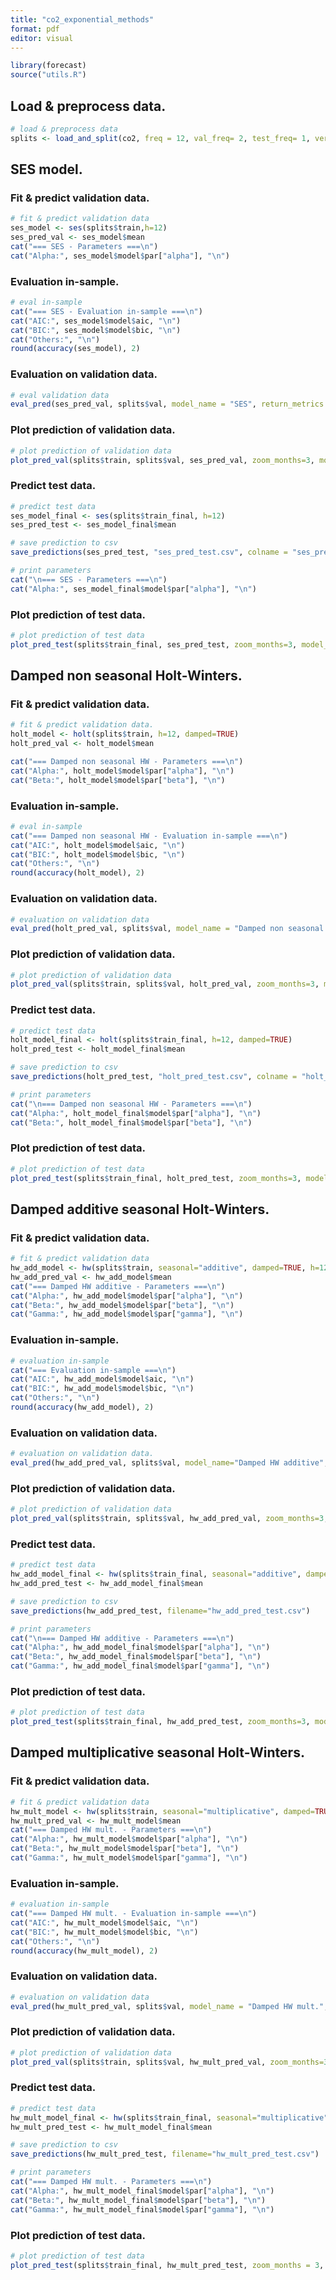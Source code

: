 ```yaml
---
title: "co2_exponential_methods"
format: pdf
editor: visual
---
```


```r
library(forecast)
source("utils.R")
```

## Load & preprocess data.

```r
# load & preprocess data
splits <- load_and_split(co2, freq = 12, val_freq= 2, test_freq= 1, verbose = FALSE)
```

## SES model.

### Fit & predict validation data.

```r
# fit & predict validation data
ses_model <- ses(splits$train,h=12)
ses_pred_val <- ses_model$mean
cat("=== SES - Parameters ===\n")
cat("Alpha:", ses_model$model$par["alpha"], "\n")
```

### Evaluation in-sample.

```r
# eval in-sample
cat("=== SES - Evaluation in-sample ===\n")
cat("AIC:", ses_model$model$aic, "\n")
cat("BIC:", ses_model$model$bic, "\n")
cat("Others:", "\n")
round(accuracy(ses_model), 2)

```

### Evaluation on validation data.

```r
# eval validation data
eval_pred(ses_pred_val, splits$val, model_name = "SES", return_metrics = FALSE)
```

### Plot prediction of validation data.

```r
# plot prediction of validation data
plot_pred_val(splits$train, splits$val, ses_pred_val, zoom_months=3, model_name="SES")
```

### Predict test data.

```r
# predict test data
ses_model_final <- ses(splits$train_final, h=12)
ses_pred_test <- ses_model_final$mean

# save prediction to csv
save_predictions(ses_pred_test, "ses_pred_test.csv", colname = "ses_prediction")

# print parameters
cat("\n=== SES - Parameters ===\n")
cat("Alpha:", ses_model_final$model$par["alpha"], "\n")
```

### Plot prediction of test data.

```r
# plot prediction of test data
plot_pred_test(splits$train_final, ses_pred_test, zoom_months=3, model_name = "SES")
```

## Damped non seasonal Holt-Winters.

### Fit & predict validation data.

```r
# fit & predict validation data.
holt_model <- holt(splits$train, h=12, damped=TRUE)
holt_pred_val <- holt_model$mean

cat("=== Damped non seasonal HW - Parameters ===\n")
cat("Alpha:", holt_model$model$par["alpha"], "\n")
cat("Beta:", holt_model$model$par["beta"], "\n")
```

### Evaluation in-sample.

```r
# eval in-sample
cat("=== Damped non seasonal HW - Evaluation in-sample ===\n")
cat("AIC:", holt_model$model$aic, "\n")
cat("BIC:", holt_model$model$bic, "\n")
cat("Others:", "\n")
round(accuracy(holt_model), 2)
```

### Evaluation on validation data.

```r
# evaluation on validation data
eval_pred(holt_pred_val, splits$val, model_name = "Damped non seasonal HW", return_metrics = FALSE)

```

### Plot prediction of validation data.

```r
# plot prediction of validation data
plot_pred_val(splits$train, splits$val, holt_pred_val, zoom_months=3, model_name="Damped non seasonal HW")
```

### Predict test data.

```r
# predict test data
holt_model_final <- holt(splits$train_final, h=12, damped=TRUE)
holt_pred_test <- holt_model_final$mean

# save prediction to csv
save_predictions(holt_pred_test, "holt_pred_test.csv", colname = "holt_prediction")

# print parameters
cat("\n=== Damped non seasonal HW - Parameters ===\n")
cat("Alpha:", holt_model_final$model$par["alpha"], "\n")
cat("Beta:", holt_model_final$model$par["beta"], "\n")
```

### Plot prediction of test data.

```r
# plot prediction of test data
plot_pred_test(splits$train_final, holt_pred_test, zoom_months=3, model_name = "Damped non seasonal HW")
```

## Damped additive seasonal Holt-Winters.

### Fit & predict validation data.

```r
# fit & predict validation data
hw_add_model <- hw(splits$train, seasonal="additive", damped=TRUE, h=12)
hw_add_pred_val <- hw_add_model$mean
cat("=== Damped HW additive - Parameters ===\n")
cat("Alpha:", hw_add_model$model$par["alpha"], "\n")
cat("Beta:", hw_add_model$model$par["beta"], "\n")
cat("Gamma:", hw_add_model$model$par["gamma"], "\n")
```

### Evaluation in-sample.

```r
# evaluation in-sample
cat("=== Evaluation in-sample ===\n")
cat("AIC:", hw_add_model$model$aic, "\n")
cat("BIC:", hw_add_model$model$bic, "\n")
cat("Others:", "\n")
round(accuracy(hw_add_model), 2)
```

### Evaluation on validation data.

```r
# evaluation on validation data.
eval_pred(hw_add_pred_val, splits$val, model_name="Damped HW additive", return_metrics = FALSE)
```

### Plot prediction of validation data.

```r
# plot prediction of validation data
plot_pred_val(splits$train, splits$val, hw_add_pred_val, zoom_months=3, model_name="Damped HW additive")
```

### Predict test data.

```r
# predict test data
hw_add_model_final <- hw(splits$train_final, seasonal="additive", damped=TRUE, h=12)
hw_add_pred_test <- hw_add_model_final$mean

# save prediction to csv
save_predictions(hw_add_pred_test, filename="hw_add_pred_test.csv")

# print parameters
cat("\n=== Damped HW additive - Parameters ===\n")
cat("Alpha:", hw_add_model_final$model$par["alpha"], "\n")
cat("Beta:", hw_add_model_final$model$par["beta"], "\n")
cat("Gamma:", hw_add_model_final$model$par["gamma"], "\n")
```

### Plot prediction of test data.

```r
# plot prediction of test data
plot_pred_test(splits$train_final, hw_add_pred_test, zoom_months=3, model_name = "Damped HW additive")
```

## Damped multiplicative seasonal Holt-Winters.

### Fit & predict validation data.

```r
# fit & predict validation data
hw_mult_model <- hw(splits$train, seasonal="multiplicative", damped=TRUE, h=12)
hw_mult_pred_val <- hw_mult_model$mean
cat("=== Damped HW mult. - Parameters ===\n")
cat("Alpha:", hw_mult_model$model$par["alpha"], "\n")
cat("Beta:", hw_mult_model$model$par["beta"], "\n")
cat("Gamma:", hw_mult_model$model$par["gamma"], "\n")
```

### Evaluation in-sample.

```r
# evaluation in-sample
cat("=== Damped HW mult. - Evaluation in-sample ===\n")
cat("AIC:", hw_mult_model$model$aic, "\n")
cat("BIC:", hw_mult_model$model$bic, "\n")
cat("Others:", "\n")
round(accuracy(hw_mult_model), 2)
```

### Evaluation on validation data.

```r
# evaluation on validation data
eval_pred(hw_mult_pred_val, splits$val, model_name = "Damped HW mult.", return_metrics = FALSE)
```

### Plot prediction of validation data.

```r
# plot prediction of validation data
plot_pred_val(splits$train, splits$val, hw_mult_pred_val, zoom_months=3, model_name="Damped HW mult.")
```

### Predict test data.

```r
# predict test data
hw_mult_model_final <- hw(splits$train_final, seasonal="multiplicative", damped=TRUE, h=12)
hw_mult_pred_test <- hw_mult_model_final$mean

# save prediction to csv
save_predictions(hw_mult_pred_test, filename="hw_mult_pred_test.csv")

# print parameters
cat("=== Damped HW mult. - Parameters ===\n")
cat("Alpha:", hw_mult_model_final$model$par["alpha"], "\n")
cat("Beta:", hw_mult_model_final$model$par["beta"], "\n")
cat("Gamma:", hw_mult_model_final$model$par["gamma"], "\n")
```

### Plot prediction of test data.

```r
# plot prediction of test data
plot_pred_test(splits$train_final, hw_mult_pred_test, zoom_months = 3, model_name ="Damped HW mult.")
```
